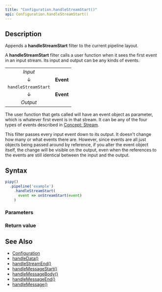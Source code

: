 ```yaml
---
title: "Configuration.handleStreamStart()"
api: Configuration.handleStreamStart()
---
```


## Description

Appends a **handleStreamStart** filter to the current pipeline layout.

A **handleStreamStart** filter calls a user function when it sees the first event in an input stream. Its input and output can be any kinds of events.

|                     |           |
|:-------------------:|:---------:|
| _Input_             |           |
| ↓                   | **Event** |
| `handleStreamStart` |           |
| ↓                   | **Event** |
| _Output_            |           |

The user function that gets called will have an event object as parameter, which is whatever first event is in that stream. It can be any of the four types of events described in [Concept: Stream](/intro/concepts/#stream).

This filter passes every input event down to its output. It doesn't change how many or what events there are. However, since events are all just objects being passed around by reference, if you alter the event object itself, the change will be visible on the output, even when the references to the events are still identical between the input and the output.

## Syntax

``` js
pipy()
  .pipeline('example')
    .handleStreamStart(
      event => onStreamStart(event)
    )
```

### Parameters

<Parameters/>

### Return value

<ReturnValue/>

## See Also

* [Configuration](/reference/api/Configuration)
* [handleData()](/reference/api/Configuration/handleData)
* [handleStreamEnd()](/reference/api/Configuration/handleStreamEnd)
* [handleMessageStart()](/reference/api/Configuration/handleMessageStart)
* [handleMessageBody()](/reference/api/Configuration/handleMessageBody)
* [handleMessageEnd()](/reference/api/Configuration/handleMessageEnd)
* [handleMessage()](/reference/api/Configuration/handleMessage)
